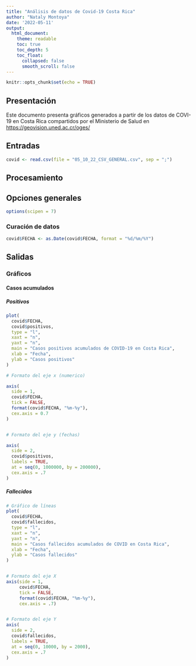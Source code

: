 ---
title: "Análisis de datos de Covid-19 Costa Rica"
author: "Nataly Montoya"
date: '2022-05-11'
output: 
  html_document:  
    theme: readable  
    toc: true  
    toc_depth: 5  
    toc_float:  
      collapsed: false  
      smooth_scroll: false   
---

```{r setup, include=FALSE}
knitr::opts_chunk$set(echo = TRUE)
```

## Presentación 
Este documento presenta gráficos generados a partir de los datos de COVI-19  en Costa Rica compartidos por el Ministerio de Salud en [https://geovision.uned.ac.cr/oges/](https://geovision.uned.ac.cr/oges/) 

## Entradas

```{r carga-datos}
covid <- read.csv(file = "05_10_22_CSV_GENERAL.csv", sep = ";")
```


## Procesamiento 


## Opciones generales

```{r opciones -generales}
options(scipen = 7)
```


### Curación de datos 

```{r conversión-fecha}
covid$FECHA <- as.Date(covid$FECHA, format = "%d/%m/%Y")
```



## Salidas


### Gráficos


#### Casos acumulados
 

##### Positivos 

```{r casos-positivos-acumulados}
plot(
  covid$FECHA,
  covid$positivos,
  type = "l",
  xaxt = "n",
  yaxt = "n",
  main = "Casos positivos acumulados de COVID-19 en Costa Rica",
  xlab = "Fecha",
  ylab = "Casos positivos"
)

# Formato del eje x (numerico)

axis(
  side = 1,
  covid$FECHA,
  tick = FALSE,
  format(covid$FECHA, "%m-%y"),
  cex.axis = 0.7
)


# Formato del eje y (fechas)

axis(
  side = 2,
  covid$positivos,
  labels = TRUE,  
  at = seq(0, 1000000, by = 200000),
  cex.axis = .7
)


```
##### Fallecidos

```{r fallecidos-acumulados}

# Gráfico de líneas
plot(
  covid$FECHA,
  covid$fallecidos,
  type = "l",
  xaxt = "n",
  yaxt = "n",
  main = "Casos fallecidos acumulados de COVID en Costa Rica",
  xlab = "Fecha",
  ylab = "Casos fallecidos"
)


# Formato del eje X
axis(side = 1,
     covid$FECHA,
     tick = FALSE,
     format(covid$FECHA, "%m-%y"),
     cex.axis = .7)


# Formato del eje Y
axis(
  side = 2,
  covid$fallecidos,
  labels = TRUE,  
  at = seq(0, 10000, by = 2000),
  cex.axis = .7
)
```







